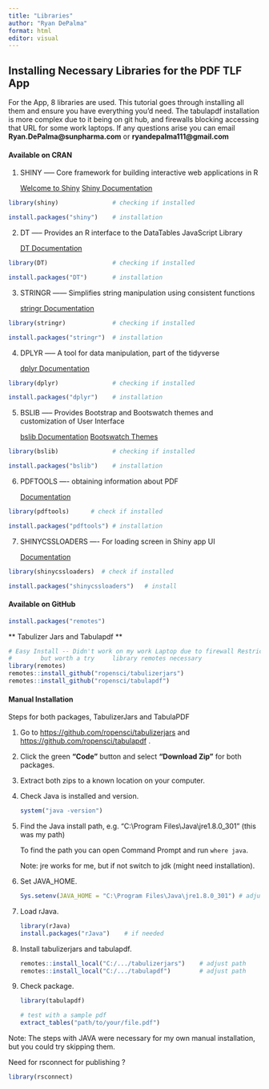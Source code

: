 ```yaml
---
title: "Libraries"
author: "Ryan DePalma"
format: html
editor: visual
---
```


## Installing Necessary Libraries for the PDF TLF App

For the App, 8 libraries are used. This tutorial goes through installing all them and ensure you have everything you'd need. The tabulapdf installation is more complex due to it being on git hub, and firewalls blocking accessing that URL for some work laptops. If any questions arise you can email **Ryan.DePalma\@sunpharma.com** or **ryandepalma111\@gmail.com**

#### Available on CRAN

1.  SHINY —– Core framework for building interactive web applications in R

    [Welcome to Shiny](https://shiny.posit.co/r/getstarted/shiny-basics/lesson1/) [Shiny Documentation](https://www.rdocumentation.org/packages/shiny/versions/1.11.1)

```r
library(shiny)               # checking if installed
```

```r
install.packages("shiny")    # installation
```

2.  DT —– Provides an R interface to the DataTables JavaScript Library

    [DT Documentation](https://rstudio.github.io/DT/)

```r
library(DT)                  # checking if installed
```

```r
install.packages("DT")       # installation
```

3.  STRINGR —— Simplifies string manipulation using consistent functions

    [stringr Documentation](https://stringr.tidyverse.org/)

```r
library(stringr)             # checking if installed
```

```r
install.packages("stringr")  # installation
```

4.  DPLYR —– A tool for data manipulation, part of the tidyverse

    [dplyr Documentation](https://www.rdocumentation.org/packages/dplyr/versions/1.0.10)

```r
library(dplyr)               # checking if installed
```

```r
install.packages("dplyr")    # installation
```

5.  BSLIB —– Provides Bootstrap and Bootswatch themes and customization of User Interface

    [bslib Documentation](https://www.rdocumentation.org/packages/bslib/versions/0.8.0) [Bootswatch Themes](https://bootswatch.com/default/)

```r
library(bslib)               # checking if installed
```

```r
install.packages("bslib")    # installation
```

6.  PDFTOOLS —- obtaining information about PDF

    [Documentation](https://www.rdocumentation.org/packages/pdftools/versions/3.5.0/topics/pdftools)

```r
library(pdftools)      # check if installed
```

```r
install.packages("pdftools") # installation 
```

7.  SHINYCSSLOADERS —- For loading screen in Shiny app UI

    [Documentation](https://www.rdocumentation.org/packages/shinycssloaders/versions/1.1.0)

```r
library(shinycssloaders)  # check if installed
```

```r
install.packages("shinycssloaders")   # install
```

#### Available on GitHub

```r
install.packages("remotes")
```

\*\* Tabulizer Jars and Tabulapdf \*\*

```r
# Easy Install -- Didn't work on my work Laptop due to firewall Restrictions
#        but worth a try     library remotes necessary
library(remotes)
remotes::install_github("ropensci/tabulizerjars")
remotes::install_github("ropensci/tabulapdf")
```

#### Manual Installation

Steps for both packages, TabulizerJars and TabulaPDF

1.  Go to <https://github.com/ropensci/tabulizerjars> and <https://github.com/ropensci/tabulapdf> .

2.  Click the green **"Code"** button and select **"Download Zip"** for both packages.

3.  Extract both zips to a known location on your computer.

4.  Check Java is installed and version.

    ```r
    system("java -version")
    ```

5.  Find the Java install path, e.g. "C:\\Program Files\\Java\\jre1.8.0_301" (this was my path)

    To find the path you can open Command Prompt and run `where java`.

    Note: jre works for me, but if not switch to jdk (might need installation).

6.  Set JAVA_HOME.

    ```r
    Sys.setenv(JAVA_HOME = "C:\Program Files\Java\jre1.8.0_301") # adjust path
    ```

7.  Load rJava.

    ```r
    library(rJava)
    install.packages("rJava")    # if needed
    ```

8.  Install tabulizerjars and tabulapdf.

    ```r
    remotes::install_local("C:/.../tabulizerjars")    # adjust path
    remotes::install_local("C:/.../tabulapdf")        # adjust path
    ```

9.  Check package.

    ```r
    library(tabulapdf)

    # test with a sample pdf 
    extract_tables("path/to/your/file.pdf")
    ```

Note: The steps with JAVA were necessary for my own manual installation, but you could try skipping them.

Need for rsconnect for publishing ?

```r
library(rsconnect)
```
